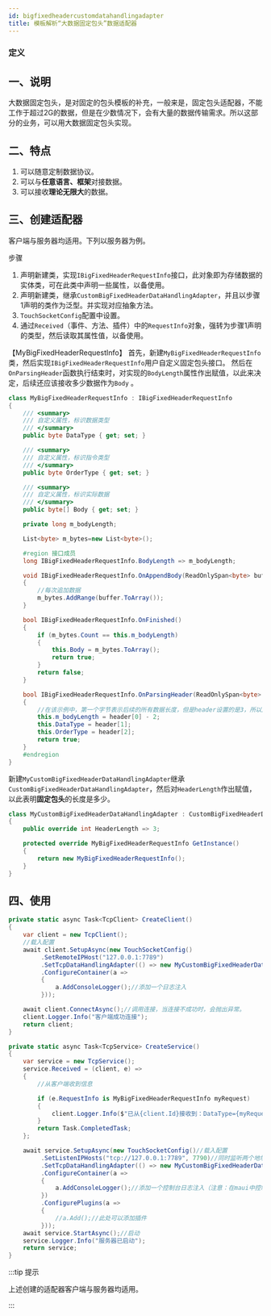 ```yaml
--- 
id: bigfixedheadercustomdatahandlingadapter
title: 模板解析“大数据固定包头”数据适配器
---
```



### 定义

<TouchSocketCoreDefinition />


## 一、说明

大数据固定包头，是对固定的包头模板的补充，一般来是，固定包头适配器，不能工作于超过2G的数据，但是在少数情况下，会有大量的数据传输需求。所以这部分的业务，可以用大数据固定包头实现。


## 二、特点

1. 可以随意定制数据协议。
2. 可以与**任意语言、框架**对接数据。
3. 可以接收**理论无限大**的数据。


## 三、创建适配器

客户端与服务器均适用。下列以服务器为例。

步骤

1. 声明新建类，实现`IBigFixedHeaderRequestInfo`接口，此对象即为存储数据的实体类，可在此类中声明一些属性，以备使用。
2. 声明新建类，继承`CustomBigFixedHeaderDataHandlingAdapter`，并且以步骤1声明的类作为泛型。并实现对应抽象方法。
3. `TouchSocketConfig`配置中设置。
4. 通过`Received`（事件、方法、插件）中的`RequestInfo`对象，强转为步骤1声明的类型，然后读取其属性值，以备使用。

【MyBigFixedHeaderRequestInfo】
首先，新建`MyBigFixedHeaderRequestInfo`类，然后实现`IBigFixedHeaderRequestInfo`用户自定义固定包头接口。
然后在`OnParsingHeader`函数执行结束时，对实现的`BodyLength`属性作出赋值，以此来决定，后续还应该接收多少数据作为`Body` 。

```csharp showLineNumbers
class MyBigFixedHeaderRequestInfo : IBigFixedHeaderRequestInfo
{
    /// <summary>
    /// 自定义属性，标识数据类型
    /// </summary>
    public byte DataType { get; set; }

    /// <summary>
    /// 自定义属性，标识指令类型
    /// </summary>
    public byte OrderType { get; set; }

    /// <summary>
    /// 自定义属性，标识实际数据
    /// </summary>
    public byte[] Body { get; set; }

    private long m_bodyLength;

    List<byte> m_bytes=new List<byte>();

    #region 接口成员
    long IBigFixedHeaderRequestInfo.BodyLength => m_bodyLength;

    void IBigFixedHeaderRequestInfo.OnAppendBody(ReadOnlySpan<byte> buffer)
    {
        //每次追加数据
        m_bytes.AddRange(buffer.ToArray());
    }

    bool IBigFixedHeaderRequestInfo.OnFinished()
    {
        if (m_bytes.Count == this.m_bodyLength)
        {
            this.Body = m_bytes.ToArray();
            return true;
        }
        return false;
    }

    bool IBigFixedHeaderRequestInfo.OnParsingHeader(ReadOnlySpan<byte> header)
    {
        //在该示例中，第一个字节表示后续的所有数据长度，但是header设置的是3，所以后续还应当接收length-2个长度。
        this.m_bodyLength = header[0] - 2;
        this.DataType = header[1];
        this.OrderType = header[2];
        return true;
    }
    #endregion
}
```

新建`MyCustomBigFixedHeaderDataHandlingAdapter`继承`CustomBigFixedHeaderDataHandlingAdapter`，然后对`HeaderLength`作出赋值，以此表明**固定包头**的长度是多少。

```csharp showLineNumbers
class MyCustomBigFixedHeaderDataHandlingAdapter : CustomBigFixedHeaderDataHandlingAdapter<MyBigFixedHeaderRequestInfo>
{
    public override int HeaderLength => 3;

    protected override MyBigFixedHeaderRequestInfo GetInstance()
    {
        return new MyBigFixedHeaderRequestInfo();
    }
}
```

## 四、使用

```csharp {7,34} showLineNumbers
private static async Task<TcpClient> CreateClient()
{
    var client = new TcpClient();
    //载入配置
    await client.SetupAsync(new TouchSocketConfig()
         .SetRemoteIPHost("127.0.0.1:7789")
         .SetTcpDataHandlingAdapter(() => new MyCustomBigFixedHeaderDataHandlingAdapter())
         .ConfigureContainer(a =>
         {
             a.AddConsoleLogger();//添加一个日志注入
         }));

    await client.ConnectAsync();//调用连接，当连接不成功时，会抛出异常。
    client.Logger.Info("客户端成功连接");
    return client;
}

private static async Task<TcpService> CreateService()
{
    var service = new TcpService();
    service.Received = (client, e) =>
    {
        //从客户端收到信息

        if (e.RequestInfo is MyBigFixedHeaderRequestInfo myRequest)
        {
            client.Logger.Info($"已从{client.Id}接收到：DataType={myRequest.DataType},OrderType={myRequest.OrderType},消息={Encoding.UTF8.GetString(myRequest.Body)}");
        }
        return Task.CompletedTask;
    };

    await service.SetupAsync(new TouchSocketConfig()//载入配置
         .SetListenIPHosts("tcp://127.0.0.1:7789", 7790)//同时监听两个地址
         .SetTcpDataHandlingAdapter(() => new MyCustomBigFixedHeaderDataHandlingAdapter())
         .ConfigureContainer(a =>
         {
             a.AddConsoleLogger();//添加一个控制台日志注入（注意：在maui中控制台日志不可用）
         })
         .ConfigurePlugins(a =>
         {
             //a.Add();//此处可以添加插件
         }));
    await service.StartAsync();//启动
    service.Logger.Info("服务器已启动");
    return service;
}
```

:::tip 提示

上述创建的适配器客户端与服务器均适用。

:::  